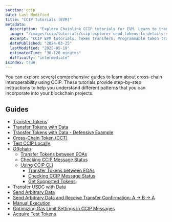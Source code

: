 ```yaml
---
section: ccip
date: Last Modified
title: "CCIP Tutorials (EVM)"
metadata:
  description: "Explore Chainlink CCIP tutorials for EVM. Learn to transfer tokens, send data, manage CCTs, test locally, handle manual execution, and optimize gas."
  image: "/images/ccip/tutorials/ccip-explorer-send-tokens-tx-details-success.webp"
  excerpt: "CCIP EVM tutorials, Token transfers, Programmable token transfers, Cross-chain tokens, Manual execution, Gas optimization, Solidity, JavaScript, Hardhat, Foundry, Remix"
  datePublished: "2024-03-25"
  lastModified: "2025-05-19"
  estimatedTime: "30-120 minutes"
  difficulty: "intermediate"
isIndex: true
---
```


You can explore several comprehensive guides to learn about cross-chain interoperability using CCIP. These tutorials provide step-by-step instructions to help you understand different patterns that you can incorporate into your blockchain projects.

## Guides

- [Transfer Tokens](/ccip/tutorials/evm/transfer-tokens-from-contract)
- [Transfer Tokens with Data](/ccip/tutorials/evm/programmable-token-transfers)
- [Transfer Tokens with Data - Defensive Example](/ccip/tutorials/evm/programmable-token-transfers-defensive)
- [Cross-Chain Token (CCT)](/ccip/tutorials/evm/cross-chain-tokens)
- [Test CCIP Locally](/ccip/tutorials/evm/test-ccip-locally)
- [Offchain](/ccip/tutorials/evm/offchain)
  - [Transfer Tokens between EOAs](/ccip/tutorials/evm/offchain/transfer-tokens-from-eoa)
  - [Checking CCIP Message Status](/ccip/tutorials/evm/offchain/get-status-offchain)
  - [Using CCIP CLI](/ccip/tutorials/evm/offchain/ccip-tools)
    - [Transfer Tokens between EOAs](/ccip/tutorials/evm/offchain/ccip-tools/transfer-tokens-from-eoa)
    - [Checking CCIP Message Status](/ccip/tutorials/evm/offchain/ccip-tools/get-status-offchain)
    - [Get Supported Tokens](/ccip/tutorials/evm/offchain/ccip-tools/get-supported-tokens)
- [Transfer USDC with Data](/ccip/tutorials/evm/usdc)
- [Send Arbitrary Data](/ccip/tutorials/evm/send-arbitrary-data)
- [Send Arbitrary Data and Receive Transfer Confirmation: A -> B -> A](/ccip/tutorials/evm/send-arbitrary-data-receipt-acknowledgment)
- [Manual Execution](/ccip/tutorials/evm/manual-execution)
- [Optimizing Gas Limit Settings in CCIP Messages](/ccip/tutorials/evm/ccipreceive-gaslimit)
- [Acquire Test Tokens](/ccip/test-tokens)
